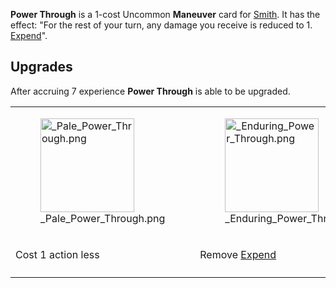 {{Card
|character = Smith
|rarity = Uncommon
|cardtype = Maneuver
|decktype = Battle
|keywords = [[Expend]]
|upgradeable = Yes
|expreq = 7
|upgrade1 = Pale Power Through
|upgrade2 = Enduring Power Through
}}

{{Quote|Pain is just weakness leaving the body, or something.}}

'''Power Through''' is a 1-cost Uncommon '''Maneuver''' card for [[Smith]]. It has the effect: "For the rest of your turn, any damage you receive is reduced to 1. [[Expend]]".

==Upgrades==
After accruing 7 experience '''Power Through''' is able to be upgraded. 

{| class="wikitable" style="text-align:center"
|-
|[[File: Pale Power Through.png|150px]]
|[[File: Enduring Power Through.png|150px]]
|-
!Cost 1 action less
!Remove [[Expend]]
|-
|}